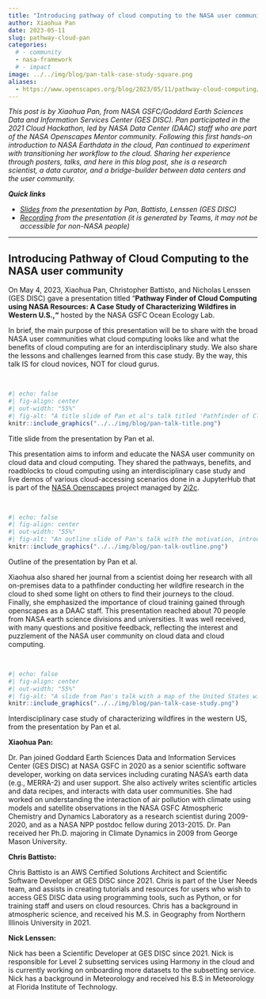 ```yaml
---
title: "Introducing pathway of cloud computing to the NASA user community"
author: Xiaohua Pan
date: 2023-05-11
slug: pathway-cloud-pan
categories:
  # - community
  - nasa-framework
  # - impact
image: ../../img/blog/pan-talk-case-study-square.png
aliases: 
  - https://www.openscapes.org/blog/2023/05/11/pathway-cloud-computing/
---
```


*This post is by Xiaohua Pan, from NASA GSFC/Goddard Earth Sciences Data and Information Services Center (GES DISC). Pan participated in the 2021 Cloud Hackathon, led by NASA Data Center (DAAC) staff who are part of the NASA Openscapes Mentor community. Following this first hands-on introduction to NASA Earthdata in the cloud, Pan continued to experiment with transitioning her workflow to the cloud. Sharing her experience through posters, talks, and here in this blog post, she is a research scientist, a data curator, and a bridge-builder between data centers and the user community.*

***Quick links***

- *[Slides](https://drive.google.com/file/d/1K3YVU1K8Rnjx6oE2Yt3gZjAwSENbwZ8Y/view?usp=sharing) from the presentation by Pan, Battisto, Lenssen (GES DISC)*
- *[Recording](https://gcc02.safelinks.protection.outlook.com/?url=https%3A%2F%2Fnasa-my.sharepoint.com%2F%3Av%3A%2Fg%2Fpersonal%2Fmgao1_ndc_nasa_gov%2FEX7FSlbey3FAruVk-hifGDkBTABqGFt5aVONM48G_nUK3Q&data=05%7C01%7Cxiaohua.pan%40nasa.gov%7C3be7ec5d813a4f302fce08db4cce9a4e%7C7005d45845be48ae8140d43da96dd17b%7C0%7C0%7C638188222446501224%7CUnknown%7CTWFpbGZsb3d8eyJWIjoiMC4wLjAwMDAiLCJQIjoiV2luMzIiLCJBTiI6Ik1haWwiLCJXVCI6Mn0%3D%7C3000%7C%7C%7C&sdata=0%2FH9BgYMCjmRM%2BODdmgByhUnTwJQnPOnD7i0QCVVGyk%3D&reserved=0) from the presentation (it is generated by Teams, it may not be accessible for non-NASA people)*



------------------------------------------------------------------------

## Introducing Pathway of Cloud Computing to the NASA user community

On May 4, 2023, Xiaohua Pan, Christopher Battisto, and Nicholas Lenssen (GES DISC) gave a presentation titled "**Pathway Finder of Cloud Computing using NASA Resources: A Case Study of Characterizing Wildfires in Western U.S.,"** hosted by the NASA GSFC Ocean Ecology Lab. 

In brief, the main purpose of this presentation will be to share with the broad NASA user communities what cloud computing looks like and what the benefits of cloud computing are for an interdisciplinary study. We also share the lessons and challenges learned from this case study. By the way, this talk IS for cloud novices, NOT for cloud gurus. 

<br>

```r
#| echo: false
#| fig-align: center
#| out-width: "55%"
#| fig-alt: "A title slide of Pan et al's talk titled 'Pathfinder of Cloud Computing using NASA Resources: A case study of characterizing wildfires in the western US' with 3 photos of people: an asian woman and two white men from NASA GES DISC"
knitr::include_graphics("../../img/blog/pan-talk-title.png")
```

::: {.caption-text .center-text}
Title slide from the presentation by Pan et al.
:::

This presentation aims to inform and educate the NASA user community on cloud data and cloud computing. They shared the pathways, benefits, and roadblocks to cloud computing using an interdisciplinary case study and live demos of various cloud-accessing scenarios done in a JupyterHub that is part of the [NASA Openscapes](https://nasa-openscapes.github.io) project managed by [2i2c](http://2i2c.org/). 

<br>

```r
#| echo: false
#| fig-align: center
#| out-width: "55%"
#| fig-alt: "An outline slide of Pan's talk with the motivation, introduction, FAQ, Demo, Take-home messages, and question time"
knitr::include_graphics("../../img/blog/pan-talk-outline.png")
```

::: {.caption-text .center-text}
Outline of the presentation by Pan et al.
:::

Xiaohua also shared her journal from a scientist doing her research with all on-premises data to a pathfinder conducting her wildfire research in the cloud to shed some light on others to find their journeys to the cloud. Finally, she emphasized the importance of cloud training gained through openscapes as a DAAC staff. This presentation reached about 70 people from NASA earth science divisions and universities. It was well received, with many questions and positive feedback, reflecting the interest and puzzlement of the NASA user community on cloud data and cloud computing.

<br>

```r
#| echo: false
#| fig-align: center
#| out-width: "55%"
#| fig-alt: "A slide from Pan's talk with a map of the United States wih an arrow pointing to the Dixie Fire in California, and a time series of fire hotspots showing spikes in 2021"
knitr::include_graphics("../../img/blog/pan-talk-case-study.png")
```

::: {.caption-text .center-text}
Interdisciplinary case study of characterizing wildfires in the western US, from the presentation by Pan et al.
:::

**Xiaohua Pan:**

Dr. Pan joined Goddard Earth Sciences Data and Information Services Center (GES DISC) at NASA GSFC in 2020 as a senior scientific software developer, working on data services including curating NASA's earth data (e.g., MERRA-2) and user support. She also actively writes scientific articles and data recipes, and interacts with data user communities. She had worked on understanding the interaction of air pollution with climate using models and satellite observations in the NASA GSFC Atmospheric Chemistry and Dynamics Laboratory as a research scientist during 2009-2020, and as a NASA NPP postdoc fellow during 2013-2015. Dr. Pan received her Ph.D. majoring in Climate Dynamics in 2009 from George Mason University.

**Chris Battisto:**

Chris Battisto is an AWS Certified Solutions Architect and Scientific Software Developer at GES DISC since 2021. Chris is part of the User Needs team, and assists in creating tutorials and resources for users who wish to access GES DISC data using programming tools, such as Python, or for training staff and users on cloud resources. Chris has a background in atmospheric science, and received his M.S. in Geography from Northern Illinois University in 2021.

**Nick Lenssen:**

Nick has been a Scientific Developer at GES DISC since 2021. Nick is responsible for Level 2 subsetting services using Harmony in the cloud and is currently working on onboarding more datasets to the subsetting service. Nick has a background in Meteorology and received his B.S in Meteorology at Florida Institute of Technology.
